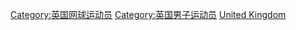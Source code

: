 [[Category:英国网球运动员|Category:英国网球运动员]]
[[Category:英国男子运动员|Category:英国男子运动员]]
[[Category:各國男子網球運動員|United Kingdom]]